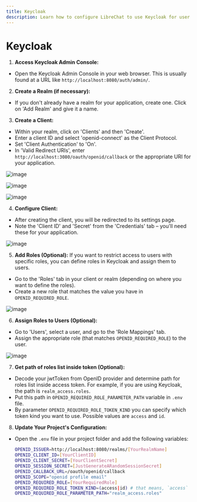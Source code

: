 ```yaml
---
title: Keycloak
description: Learn how to configure LibreChat to use Keycloak for user authentication.
---
```


# Keycloak

1. **Access Keycloak Admin Console:**
- Open the Keycloak Admin Console in your web browser. This is usually 
found at a URL like `http://localhost:8080/auth/admin/`.

2. **Create a Realm (if necessary):**
- If you don't already have a realm for your application, create one. Click on 'Add Realm' and give it a name.

3. **Create a Client:**
- Within your realm, click on 'Clients' and then 'Create'.
- Enter a client ID and select 'openid-connect' as the Client Protocol.
- Set 'Client Authentication' to 'On'.
- In 'Valid Redirect URIs', enter `http://localhost:3080/oauth/openid/callback` or the appropriate URI for 
your application.

![image](https://github.com/danny-avila/LibreChat/assets/6623884/d956de3d-e1f7-4327-818a-f146eb86a949)

![image](https://github.com/danny-avila/LibreChat/assets/6623884/fbefbc05-b4ec-4122-8229-54a0a5876d76)

![image](https://github.com/danny-avila/LibreChat/assets/6623884/f75c7b0f-030e-4182-bf87-ccf3aeae17d4)


4. **Configure Client:**
- After creating the client, you will be redirected to its settings page.
- Note the 'Client ID' and 'Secret' from the 'Credentials' tab – you'll need these for your application.

![image](https://github.com/danny-avila/LibreChat/assets/6623884/b1c1f0b6-641b-4cf7-a7f1-a9a32026d51b)


5. **Add Roles (Optional):**
If you want to restrict access to users with specific roles, you can define roles in Keycloak and assign them to users.
- Go to the 'Roles' tab in your client or realm (depending on where you want to define the roles).
- Create a new role that matches the value you have in `OPENID_REQUIRED_ROLE`.

![image](https://github.com/danny-avila/LibreChat/assets/6623884/67ca635f-5082-4dcc-97ac-019029a81d7c)

6. **Assign Roles to Users (Optional):**
- Go to 'Users', select a user, and go to the 'Role Mappings' tab.
- Assign the appropriate role (that matches `OPENID_REQUIRED_ROLE`) to the user.

![image](https://github.com/danny-avila/LibreChat/assets/6623884/f2ea70ed-e16c-4ec8-b84f-79fbfca627be)

7. **Get path of roles list inside token (Optional):**
- Decode your jwtToken from OpenID provider and determine path for roles list inside access token. For example, if you are 
    using Keycloak, the path is `realm_access.roles`.
- Put this path in `OPENID_REQUIRED_ROLE_PARAMETER_PATH` variable in `.env` file.
- By parameter `OPENID_REQUIRED_ROLE_TOKEN_KIND` you can specify which token kind you want to use. 
 Possible values are `access` and `id`.

8. **Update Your Project's Configuration:**
- Open the `.env` file in your project folder and add the following variables:
  ```bash filename=".env"
  OPENID_ISSUER=http://localhost:8080/realms/[YourRealmName]
  OPENID_CLIENT_ID=[YourClientID]
  OPENID_CLIENT_SECRET=[YourClientSecret]
  OPENID_SESSION_SECRET=[JustGenerateARandomSessionSecret]
  OPENID_CALLBACK_URL=/oauth/openid/callback
  OPENID_SCOPE="openid profile email"
  OPENID_REQUIRED_ROLE=[YourRequiredRole]
  OPENID_REQUIRED_ROLE_TOKEN_KIND=(access|id) # that means, `access` or `id`
  OPENID_REQUIRED_ROLE_PARAMETER_PATH="realm_access.roles"
  ```
